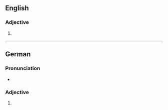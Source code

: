 ==English==

===Adjective===
{{head|en|comparative adjective}}

# {{lb|en|rare}} {{en-comparative of|abstruse}}

----

==German==

===Pronunciation===
* {{audio|de|De-abstruser.ogg|Audio}}

===Adjective===
{{head|de|adjective form}}

# {{inflection of|de|abstrus||str//mix|nom|m|s|;|str|gen//dat|f|s|;|str|gen|p}}